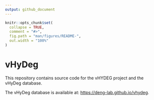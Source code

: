 ```yaml
---
output: github_document
---
```


<!-- README.md is generated from README.Rmd. Please edit that file -->

```r
knitr::opts_chunk$set(
  collapse = TRUE,
  comment = "#>",
  fig.path = "man/figures/README-",
  out.width = "100%"
)
```

# vHyDeg

This repository contains source code for the vHYDEG project and the vHyDeg database.

The vHyDeg database is available at: [https://deng-lab.github.io/vhydeg](https://deng-lab.github.io/vhydeg).
